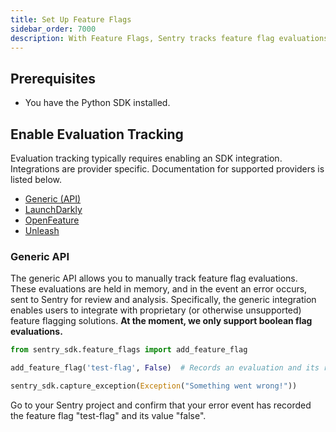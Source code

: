 ```yaml
---
title: Set Up Feature Flags
sidebar_order: 7000
description: With Feature Flags, Sentry tracks feature flag evaluations in your application, keeps an audit log feature flag changes, and reports any suspicious updates that may have caused an error.
---
```


<PlatformContent includePath="feature-flags/prerelease-alert" />

## Prerequisites

* You have the <PlatformLink to="/">Python SDK installed</PlatformLink>.

## Enable Evaluation Tracking

Evaluation tracking typically requires enabling an SDK integration. Integrations are provider specific. Documentation for supported providers is listed below.

- [Generic (API)](/platforms/python/feature-flags/#generic-api)
- [LaunchDarkly](/platforms/python/integrations/feature-flags/launchdarkly/)
- [OpenFeature](/platforms/python/integrations/feature-flags/openfeature/)
- [Unleash](/platforms/python/integrations/feature-flags/unleash/)

### Generic API
The generic API allows you to manually track feature flag evaluations. These
evaluations are held in memory, and in the event an error occurs, sent to
Sentry for review and analysis. Specifically, the generic integration enables
users to integrate with proprietary (or otherwise unsupported) feature flagging
solutions.  **At the moment, we only support boolean flag evaluations.**

```python
from sentry_sdk.feature_flags import add_feature_flag

add_feature_flag('test-flag', False)  # Records an evaluation and its result.

sentry_sdk.capture_exception(Exception("Something went wrong!"))
```

Go to your Sentry project and confirm that your error event has recorded the feature flag "test-flag" and its value "false".

<PlatformContent includePath="feature-flags/enable-change-tracking" />
